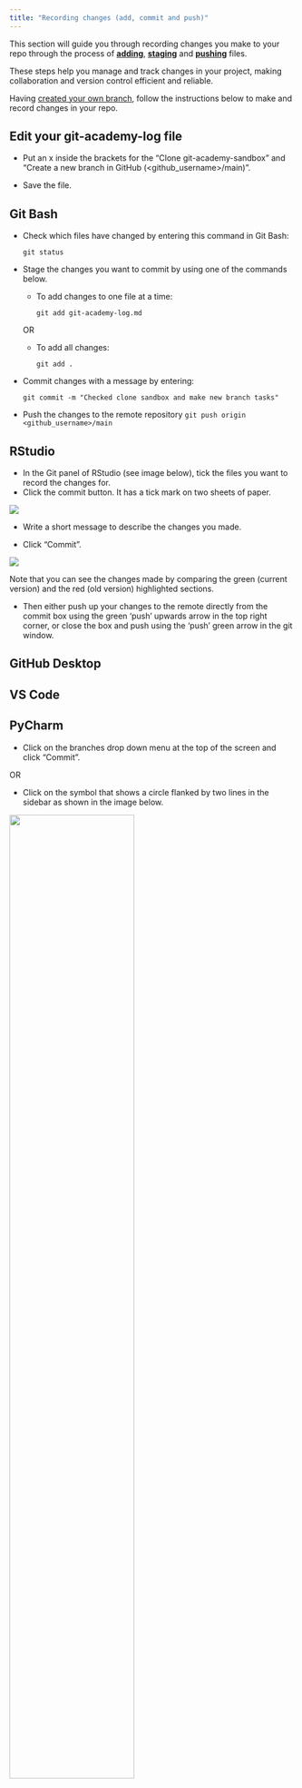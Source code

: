 ```yaml
---
title: "Recording changes (add, commit and push)"
---
```


This section will guide you through recording changes you make to your repo through the process of [**adding**](../glossary.html#add), [**staging**](../glossary.html#stage) and [**pushing**](../glossary.html#push) files. 

These steps help you manage and track changes in your project, making collaboration and version control efficient and reliable.

Having [created your own branch](making-a-branch.html), follow the instructions below to make and record changes in your repo.

::: callout-tip
## Edit your git-academy-log file

-   Put an x inside the brackets for the "Clone git-academy-sandbox" and "Create a new branch in GitHub (\<github_username\>/main)".

-   Save the file.
:::

::: panel-tabset
## Git Bash

-   Check which files have changed by entering this command in Git Bash:

    `git status`

-   Stage the changes you want to commit by using one of the commands below.

    -   To add changes to one file at a time:

        `git add git-academy-log.md`

    OR

    -   To add all changes:

        `git add .`

-   Commit changes with a message by entering:

    `git commit -m "Checked clone sandbox and make new branch tasks"`
    
- Push the changes to the remote repository 
       `git push origin <github_username>/main`


## RStudio

-   In the Git panel of RStudio (see image below), tick the files you want to record the changes for.
-   Click the commit button. It has a tick mark on two sheets of paper.

![](images/r_commit.png){fig-alt="Higlighting the Commit button and an example of ticking changes in the Git panel in RStudio."}

-   Write a short message to describe the changes you made.

-   Click "Commit".

![](images/r_commit_msg.png){fig-alt="Highlighting the commit message section and the Commit button in the RStudio: Review Changes pop up window that appears after completeing the last step."}

Note that you can see the changes made by comparing the green (current version) and the red (old version) highlighted sections.

- Then either push up your changes to the remote directly from the commit box using the green 'push' upwards arrow in the top right corner, or close the box and push using the 'push' green arrow in the git window. 

## GitHub Desktop

## VS Code

## PyCharm

-   Click on the branches drop down menu at the top of the screen and click "Commit".

OR

-   Click on the symbol that shows a circle flanked by two lines in the sidebar as shown in the image below.

![](images/pycharm_commit.png){fig-alt="Highlighting the two ways to open the commit window." width="66%" fig-align="center"}

-   In the "Commit" pop up window, tick the files you wish to record changes for if they're not already ticked.

-   Write a short message to describe the changes you made.

-   Click "Commit".

![](images/pycharm_commit_msg.png){fig-alt="Highlighting the commit message section and the Commit button in the Commit pop up window that appears after completeing the last step."}
-   Push the committed changes to the remote repository by clicking the "Push" button in the top-right corner of the PyCharm window.
:::
